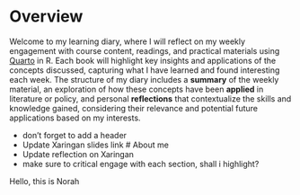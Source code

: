 # Overview {.unnumbered}

Welcome to my learning diary, where I will reflect on my weekly engagement with course content, readings, and practical materials using [Quarto](https://quarto.org/docs/books) in R. Each book will highlight key insights and applications of the concepts discussed, capturing what I have learned and found interesting each week. The structure of my diary includes a **summary** of the weekly material, an exploration of how these concepts have been **applied** in literature or policy, and personal **reflections** that contextualize the skills and knowledge gained, considering their relevance and potential future applications based on my interests.

-   don't forget to add a header
-   Update Xaringan slides link \# About me
-   Update reflection on Xaringan
-   make sure to critical engage with each section, shall i highlight?

Hello, this is Norah
